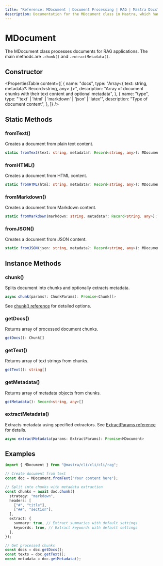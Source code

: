 ```yaml
---
title: "Reference: MDocument | Document Processing | RAG | Mastra Docs"
description: Documentation for the MDocument class in Mastra, which handles document processing and chunking.
---
```


# MDocument

The MDocument class processes documents for RAG applications. The main methods are `.chunk()` and `.extractMetadata()`.

## Constructor

<PropertiesTable
  content={[
    {
      name: "docs",
      type: "Array<{ text: string, metadata?: Record<string, any> }>",
      description:
        "Array of document chunks with their text content and optional metadata",
    },
    {
      name: "type",
      type: "'text' | 'html' | 'markdown' | 'json' | 'latex'",
      description: "Type of document content",
    },
  ]}
/>

## Static Methods

### fromText()

Creates a document from plain text content.

```typescript
static fromText(text: string, metadata?: Record<string, any>): MDocument
```

### fromHTML()

Creates a document from HTML content.

```typescript
static fromHTML(html: string, metadata?: Record<string, any>): MDocument
```

### fromMarkdown()

Creates a document from Markdown content.

```typescript
static fromMarkdown(markdown: string, metadata?: Record<string, any>): MDocument
```

### fromJSON()

Creates a document from JSON content.

```typescript
static fromJSON(json: string, metadata?: Record<string, any>): MDocument
```

## Instance Methods

### chunk()

Splits document into chunks and optionally extracts metadata.

```typescript
async chunk(params?: ChunkParams): Promise<Chunk[]>
```

See [chunk() reference](./chunk) for detailed options.

### getDocs()

Returns array of processed document chunks.

```typescript
getDocs(): Chunk[]
```

### getText()

Returns array of text strings from chunks.

```typescript
getText(): string[]
```

### getMetadata()

Returns array of metadata objects from chunks.

```typescript
getMetadata(): Record<string, any>[]
```

### extractMetadata()

Extracts metadata using specified extractors. See [ExtractParams reference](./extract-params) for details.

```typescript
async extractMetadata(params: ExtractParams): Promise<MDocument>
```

## Examples

```typescript
import { MDocument } from "@mastra/cli/cli/cli/rag";

// Create document from text
const doc = MDocument.fromText("Your content here");

// Split into chunks with metadata extraction
const chunks = await doc.chunk({
  strategy: "markdown",
  headers: [
    ["#", "title"],
    ["##", "section"],
  ],
  extract: {
    summary: true, // Extract summaries with default settings
    keywords: true, // Extract keywords with default settings
  },
});

// Get processed chunks
const docs = doc.getDocs();
const texts = doc.getText();
const metadata = doc.getMetadata();
```
